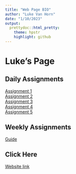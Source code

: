 ```yaml
---
title: "Web Page BIO"
author: "Luke Van Horn"
date: "1/10/2023"
output:
  prettydoc::html_pretty:
    theme: hpstr
    highlight: github
---
```


# Luke's Page  


## Daily Assignments  

[Assignment 1](Assignment1.html)  
[Assignment 2](Assignment2.html)  
[Assignment 3](Assignment3.html)  
[Assignment 4](Assignment4.html)   
[Assignment 5](Assignment5.html)  

## Weekly Assignments  
[Guide](GitHubWebPage.html)  

## Click Here  
[Website link](https://www.youtube.com/watch?v=XIN_8YiBjlQ&t&ab_channel=GandalfTheGrey)


